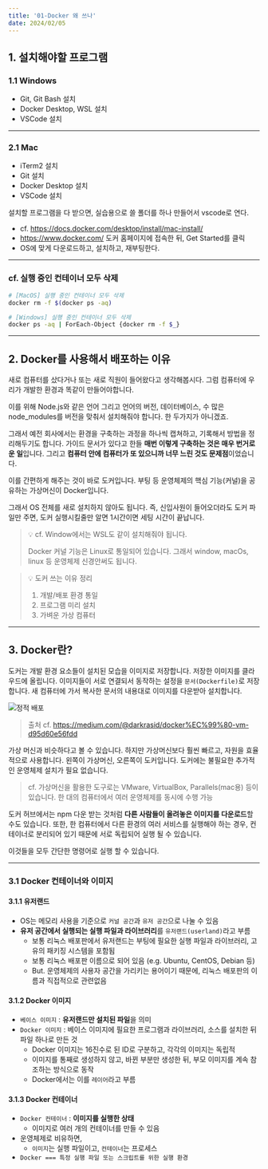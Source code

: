 ```yaml
---
title: '01-Docker 왜 쓰나'
date: 2024/02/05
---
```


## 1. 설치해야할 프로그램

### 1.1 Windows

- Git, Git Bash 설치
- Docker Desktop, WSL 설치
- VSCode 설치

---

### 2.1 Mac

- iTerm2 설치
- Git 설치
- Docker Desktop 설치
- VSCode 설치

설치할 프로그램을 다 받으면, 실습용으로 쓸 폴더를 하나 만들어서 vscode로 연다.

- cf. https://docs.docker.com/desktop/install/mac-install/
- https://www.docker.com/ 도커 홈페이지에 접속한 뒤, Get Started를 클릭
- OS에 맞게 다운로드하고, 설치하고, 재부팅한다.

---

### cf. 실행 중인 컨테이너 모두 삭제

```bash
# [MacOS] 실행 중인 컨테이너 모두 삭제
docker rm -f $(docker ps -aq)

# [Windows] 실행 중인 컨테이너 모두 삭제
docker ps -aq | ForEach-Object {docker rm -f $_}
```

---

## 2. Docker를 사용해서 배포하는 이유

새로 컴퓨터를 샀다거나 또는 새로 직원이 들어왔다고 생각해봅시다.
그럼 컴퓨터에 우리가 개발한 환경과 똑같이 만들어야합니다.

이를 위해 Node.js와 같은 언어 그리고 언어의 버전, 데이터베이스,
수 많은 node_modules를 버전을 맞춰서 설치해줘야 합니다. 한 두가지가 아니겠죠.

그래서 예전 회사에서는 환경을 구축하는 과정을 하나씩 캡쳐하고, 기록해서 방법을 정리해두기도 합니다.
가이드 문서가 있다고 한들 **매번 이렇게 구축하는 것은 매우 번거로운 일**입니다.
그리고 **컴퓨터 안에 컴퓨터가 또 있으니까 너무 느린 것도 문제점**이었습니다.

이를 간편하게 해주는 것이 바로 도커입니다.
부팅 등 운영체제의 핵심 기능(커널)을 공유하는 가상머신이 Docker입니다.

그래서 OS 전체를 새로 설치하지 않아도 됩니다.
즉, 신입사원이 들어오더라도 도커 파일만 주면, 도커 실행시킬줄만 알면 1시간이면 세팅 시간이 끝납니다.

> 💡 cf. Window에서는 WSL도 같이 설치해줘야 됩니다.
>
> Docker 커널 기능은 Linux로 통일되어 있습니다.
> 그래서 window, macOs, linux 등 운영체제 신경안써도 됩니다.

> 💡 도커 쓰는 이유 정리
>
> 1. 개발/배포 환경 통일
> 2. 프로그램 미리 설치
> 3. 가벼운 가상 컴퓨터

---

## 3. Docker란?

도커는 개발 환경 요소들이 설치된 모습을 이미지로 저장합니다. 저장한 이미지를 클라우드에 올립니다.
이미지들이 서로 연결되서 동작하는 설정을 `문서(Dockerfile)`로 저장합니다.
새 컴퓨터에 가서 복사한 문서의 내용대로 이미지를 다운받아 설치합니다.

![정적 배포](https://raw.githubusercontent.com/berenickt/image-server/main/img/docker-file.png)

> 출처 cf. https://medium.com/@darkrasid/docker%EC%99%80-vm-d95d60e56fdd

가상 머신과 비슷하다고 볼 수 있습니다. 하지만 가상머신보다 훨씬 빠르고, 자원을 효율적으로 사용합니다.
왼쪽이 가상머신, 오른쪽이 도커입니다. 도커에는 불필요한 추가적인 운영체제 설치가 필요 없습니다.

> cf. 가상머신을 활용한 도구로는 VMware, VirtualBox, Parallels(mac용) 등이 있습니다.
> 한 대의 컴퓨터에서 여러 운영체제를 동시에 수행 가능

도커 허브에서는 npm 다운 받는 것처럼 **다른 사람들이 올려놓은 이미지를 다운로드**할 수도 있습니다.
또한, 한 컴퓨터에서 다른 환경의 여러 서비스를 실행해야 하는 경우,
컨테이너로 분리되어 있기 때문에 서로 독립되어 실행 될 수 있습니다.

이것들을 모두 간단한 명령어로 실행 할 수 있습니다.

---

### 3.1 Docker 컨테이너와 이미지

#### 3.1.1 유저랜드

- OS는 메모리 사용을 기준으로 `커널 공간`과 `유저 공간`으로 나눌 수 있음
- **유저 공간에서 실행되는 실행 파일과 라이브러리**를 `유저랜드(userland)`라고 부름
  - 보통 리눅스 배포판에서 유저랜드는 부팅에 필요한 실행 파일과 라이브러리, 고유의 패키징 시스템을 포함됨
  - 보통 리눅스 배포판 이름으로 되어 있음 (e.g. Ubuntu, CentOS, Debian 등)
  - But. 운영체제의 사용자 공간을 가리키는 용어이기 때문에, 리눅스 배포판의 이름과 직접적으로 관련없음

#### 3.1.2 Docker 이미지

- `베이스 이미지` : **유저랜드만 설치된 파일**을 의미
- `Docker 이미지` : 베이스 이미지에 필요한 프로그램과 라이브러리, 소스를 설치한 뒤 파일 하나로 만든 것
  - Docker 이미지는 16진수로 된 ID로 구분하고, 각각의 이미지는 독립적
  - 이미지를 통째로 생성하지 않고, 바뀐 부분만 생성한 뒤, 부모 이미지를 계속 참조하는 방식으로 동작
  - Docker에서는 이를 `레이어`라고 부름

#### 3.1.3 Docker 컨테이너

- `Docker 컨테이너` : **이미지를 실행한 상태**
  - 이미지로 여러 개의 컨테이너를 만들 수 있음
- 운영체제로 비유하면,
  - `이미지`는 실행 파일이고, `컨테이너`는 프로세스
- `Docker === 특정 실행 파일 또는 스크립트를 위한 실행 환경`

